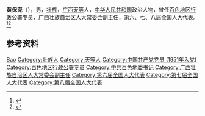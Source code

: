 '''黄保尧'''（{{bd|1929年|5月19日|2012年|12月9日}}），男，[[壮族|壮族]]，[[广西|广西]][[天等|天等]]人，[[中华人民共和国|中华人民共和国]]政治人物，曾任[[百色地区行政公署|百色地区行政公署]]专员，[[广西壮族自治区人大常委会|广西壮族自治区人大常委会]]副主任，第六、七、八届全国人大代表。<ref>{{Cite book|title=壮族百科辞典|author=《壮族百科辞典》编纂委员会编; 潘其旭, 覃乃昌主编|publisher=广西人民出版社|year=1993|isbn=|location=南宁|pages=}}</ref><ref>{{Cite book|title=中华人民共和国职官志|author=何虎生, 李耀东, 向常福主编|publisher=中国社会出版社|year=2003|isbn=9787800883934|location=北京|pages=}}</ref>

== 参考资料 ==
{{reflist}}

{{中国人物小作品}}

{{Authority control}}
{{DEFAULTSORT:Huang黄}}
[[Category:黄姓|Bao]]
[[Category:壮族人|Category:壮族人]]
[[Category:天等人|Category:天等人]]
[[Category:中国共产党党员_(1951年入党)|Category:中国共产党党员 (1951年入党)]]
[[Category:百色地区行政公署专员|Category:百色地区行政公署专员]]
[[Category:中共百色地委书记|Category:中共百色地委书记]]
[[Category:广西壮族自治区人大常委会副主任|Category:广西壮族自治区人大常委会副主任]]
[[Category:第六届全国人大代表|Category:第六届全国人大代表]]
[[Category:第七届全国人大代表|Category:第七届全国人大代表]]
[[Category:第八届全国人大代表|Category:第八届全国人大代表]]
